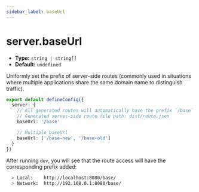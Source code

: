 ```yaml
---
sidebar_label: baseUrl
---
```


# server.baseUrl

- **Type:** `string | string[]`
- **Default:** `undefined`

Uniformly set the prefix of server-side routes (commonly used in situations where multiple applications share the same domain name to distinguish traffic).

```ts title="modern.config.ts"
export default defineConfig({
  server: {
    // All generated routes will automatically have the prefix `/base`
    // Generated server-side route file path: dist/route.json
    baseUrl: '/base'

    // Multiple baseUrl
    baseUrl: ['/base-new', '/base-old']
  }
})
```

After running `dev`, you will see that the route access will have the corresponding prefix added:

```bash
  > Local:    http://localhost:8080/base/
  > Network:  http://192.168.0.1:8080/base/
```
